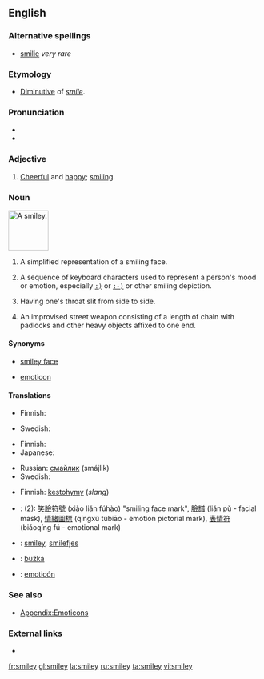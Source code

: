 ==English==
{{wikipedia}}

===Alternative spellings===
* [[smilie]] ''very rare''

===Etymology===
* [[diminutive|Diminutive]] of ''[[smile]]''.

===Pronunciation===
* {{SAMPA|/"smaIli/}}
* {{rhymes|aɪli}}

===Adjective===
{{en-adj}}

# [[cheerful|Cheerful]] and [[happy]]; [[smiling]].

===Noun===
[[Image:Smiley_head_happy.png|80px|thumb|A '''smiley'''.]]
{{en-noun}}

# {{rare}} A simplified representation of a smiling face.
# {{Internet}} A sequence of keyboard characters used to represent a person's mood or emotion, especially <tt>[[&nbsp;:)|:)]]</tt> or <tt>[[&nbsp;:-)|:-)]]</tt> or other smiling depiction.
# {{slang}} Having one's throat slit from side to side.
# {{rare}} An improvised street weapon consisting of a length of chain with padlocks and other heavy objects affixed to one end.

====Synonyms====
* {{italbrac-colon|representation of smiling face}} [[smiley face]]
* {{italbrac-colon|characters that representation an emotion}} [[emoticon]]

====Translations====
{{trans-top|representation of a smiling face}}
* Finnish: {{t+|fi|hymiö}}
{{trans-mid}}
* Swedish: {{t-|sv|smiley|c}}
{{trans-bottom}}

{{trans-top|characters that represent an emotion}}
* Finnish: {{t+|fi|hymiö}}
* Japanese: {{t-|ja|顔文字|tr=kaomoji|sc=Jpan}}
{{trans-mid}}
* Russian: [[смайлик]] (smájlik) {{m}}
* Swedish: {{t-|sv|smiley|c}}
{{trans-bottom}}

{{trans-top|slit throat}}
* Finnish: [[kestohymy]] (''slang'')
{{trans-mid}}
{{trans-bottom}}

{{checktrans}}
* {{ttbc|Chinese}}: (2): [[笑]][[臉]][[符]][[號]] (xiào liǎn fúhào) "smiling face mark", [[臉]][[譜]] (liǎn pǔ - facial mask), [[情]][[緒]][[圖]][[標]] (qíngxù túbiāo - emotion pictorial mark), [[表]][[情]][[符]] (biǎoqíng fú - emotional mark)
* {{ttbc|Norwegian}}: [[smiley]], [[smilefjes]]
* {{ttbc|Polish}}: [[buźka]] {{f}}
* {{ttbc|Spanish}}: [[emoticón]]

===See also===
* [[Appendix:Emoticons]]

===External links===
* {{pedialite}}

[[fr:smiley]]
[[gl:smiley]]
[[la:smiley]]
[[ru:smiley]]
[[ta:smiley]]
[[vi:smiley]]